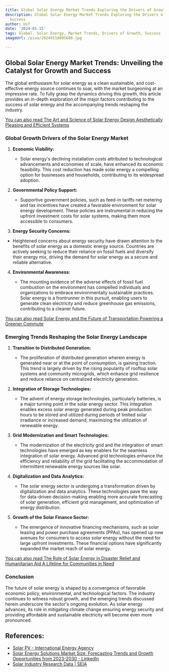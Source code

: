 ```yaml
---
title: Global Solar Energy Market Trends Exploring the Drivers of Growth and Success
description: Global Solar Energy Market Trends Exploring the Drivers of Growth and
  Success
author: Usf
date: '2024-01-15'
tags: Global, Solar Energy, Market Trends, Drivers of Growth, Success
imageUrl: /pixa/20240118095606.jpg

---
```

## Global Solar Energy Market  Trends: Unveiling  the Catalyst for Growth and Success

The  global  enthusiasm for solar energy as a clean sustainable, and cost-effective energy source  continues to  soar, with the market burgeoning at an impressive rate. To fully grasp the dynamics driving this  growth, this article provides an in-depth exploration of the major factors contributing  to the success of solar energy and the accompanying trends reshaping the industry.

[You can also read  The Art and Science of Solar Energy Design Aesthetically Pleasing and Efficient Systems](The%20Art%20and%20Science%20of%20Solar%20Energy%20Design%20Aesthetically%20Pleasing%20and%20Efficient%20Systems)


### Global Growth Drivers of the Solar Energy Market

1. **Economic Viability:**

   -  Solar energy's declining  installation costs attributed  to technological advancements and economies of scale, have enhanced its economic feasibility. This  cost reduction has made solar energy a compelling option for businesses and households, contributing to its widespread adoption.


2. **Governmental Policy Support:**

   - Supportive government policies, such as feed-in tariffs net metering and  tax incentives have  created a  favorable  environment for  solar energy development. These policies are instrumental in reducing  the upfront investment costs for solar systems, making them more accessible to consumers.


3.  **Energy Security Concerns:**

   - Heightened concerns about energy security have drawn attention to the benefits of solar energy as a domestic energy source. Countries are actively seeking to reduce  their  reliance on fossil fuels and diversify their energy mix,  driving the demand for solar energy as a secure  and reliable alternative.


4. **Environmental Awareness:**

   - The mounting  evidence of the  adverse effects of fossil fuel  combustion on the  environment  has compelled individuals and  organizations to embrace environmentally sustainable practices. Solar energy is a frontrunner in  this pursuit, enabling  users to  generate clean electricity and reduce greenhouse gas emissions, contributing to a cleaner future.

[You can also read  Solar Energy and the Future  of  Transportation Powering a Greener Commute](Solar%20Energy%20and%20the%20Future%20of%20Transportation%20Powering%20a%20Greener%20Commute)


### Emerging Trends Reshaping the Solar Energy Landscape

1. **Transition to Distributed Generation:**

   - The proliferation  of distributed generation wherein energy is generated near or  at the point of consumption, is  gaining traction. This trend  is largely driven  by the rising popularity of rooftop  solar systems and community microgrids, which enhance grid resilience and reduce reliance on centralized  electricity generation.


2. **Integration of Storage Technologies:**

   - The advent of energy storage technologies, particularly batteries, is a major turning point in the solar energy sector. This integration enables excess solar energy generated  during peak production hours to be  stored and utilized  during periods of limited solar irradiance or increased demand, maximizing the utilization of renewable energy.


3. **Grid Modernization and Smart Technologies:**

   -  The modernization of the electricity grid and the integration of smart technologies have emerged as key enablers for the seamless integration of solar energy. Advanced grid technologies enhance the efficiency and reliability of  the grid facilitating the accommodation of intermittent renewable energy sources like solar.


4. **Digitalization and Data Analytics:**

   - The solar  energy sector is undergoing a transformation driven by digitalization and data analytics. These technologies pave  the  way for data-driven decision-making enabling more accurate forecasting of solar generation, efficient grid management, and  optimization of energy distribution.


5. **Growth of the Solar Finance Sector:**

   - The emergence of  innovative financing mechanisms, such as solar leasing  and power purchase agreements (PPAs), has opened up new avenues for consumers to access solar energy without the need for large  upfront investments. These financial  options have significantly expanded the market reach of solar energy.

[You can  also read  The Role of Solar Energy in Disaster Relief and Humanitarian Aid A Lifeline for Communities  in Need](The%20Role%20of%20Solar%20Energy%20in%20Disaster%20Relief%20and%20Humanitarian%20Aid%20A%20Lifeline%20for%20Communities%20in%20Need)


### Conclusion

The future of solar energy is shaped  by a convergence  of favorable economic policy, environmental, and technological factors. The industry continues to witness robust growth, and the emerging trends discussed herein underscore the sector's ongoing evolution. As solar  energy  advances, its role in mitigating climate change ensuring energy security and providing affordable and sustainable electricity will become even more  pronounced.

## References:
- [Solar PV - International Energy Agency](https://www.iea.org/energy-system/renewables/solar-pv)
- [Solar Energy Solutions Market Size, Forecasting Trends and Growth Opportunities from 2023-2030 - LinkedIn](https://www.linkedin.com/pulse/solar-energy-solutions-market-size-forecasting-trends?trk=article-ssr-frontend-pulse_more-articles_related-content-card)
- [Solar Industry Research Data | SEIA](https://www.seia.org/solar-industry-research-data)
